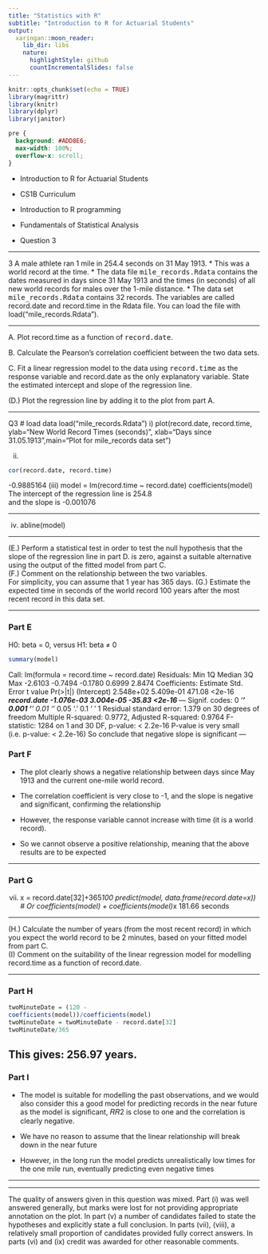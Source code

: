```yaml
---
title: "Statistics with R"
subtitle: "Introduction to R for Actuarial Students"
output:
  xaringan::moon_reader:
    lib_dir: libs
    nature:
      highlightStyle: github
      countIncrementalSlides: false
---
```


```r
knitr::opts_chunk$set(echo = TRUE)
library(magrittr)
library(knitr)
library(dplyr)
library(janitor)


```

```css
pre {
  background: #ADD8E6;
  max-width: 100%;
  overflow-x: scroll;
}
```

* Introduction to R for Actuarial Students

* CS1B Curriculum

* Introduction to R programming
* Fundamentals of Statistical Analysis

* Question 3

---

3 A male athlete ran 1 mile in 254.4 seconds on 31 May 1913. 
* This was a world record 
at the time. 
* The data file <tt>mile_records.Rdata</tt> contains the dates measured in 
days since 31 May 1913 and the times (in seconds) of all new world records for males 
over the 1-mile distance. 
* The data set <tt>mile_records.Rdata</tt> contains 32 records. 
The variables are called record.date and record.time in the Rdata file. You 
can load the file with load("mile_records.Rdata"). 

---

A. Plot record.time as a function of <tt>record.date</tt>.  

B. Calculate the Pearson’s correlation coefficient between the two data sets.  

C. Fit a linear regression model to the data using <tt>record.time</tt> as the response 
variable and record.date as the only explanatory variable. State the 
estimated intercept and slope of the regression line. 



(D.) Plot the regression line by adding it to the plot from part A.  

---


Q3
# load data
load("mile_records.Rdata")
\beta i)
plot(record.date, record.time, ylab="New World Record Times 
(seconds)", xlab="Days since 31.05.1913",main="Plot for 
mile_records data set") 


(ii)
```r
cor(record.date, record.time) 
```
-0.9885164 
(iii)
model = lm(record.time ~ record.date) 
coefficients(model) 
The intercept of the regression line is 254.8  
and the slope is -0.001076 

---

(iv)
abline(model) 

---

(E.) Perform a statistical test in order to test the null hypothesis that the slope of 
the regression line in part D. is zero, against a suitable alternative using the 
output of the fitted model from part C.  
(F.) Comment on the relationship between the two variables.  
For simplicity, you can assume that 1 year has 365 days. 
(G.) Estimate the expected time in seconds of the world record 100 years after the 
most recent record in this data set. 


 
 
---

### Part E

H0: beta = 0, versus H1: beta ≠ 0  

```r
summary(model) 

```

Call:
lm(formula = record.time ~ record.date)
Residuals:
 Min 1Q Median 3Q Max 
-2.6103 -0.7494 -0.1780 0.6999 2.8474 
Coefficients:
 Estimate Std. Error t value Pr(>|t|) 
(Intercept) 2.548e+02 5.409e-01 471.08 <2e-16 ***
record.date -1.076e-03 3.004e-05 -35.83 <2e-16 ***
---
Signif. codes: 0 ‘***’ 0.001 ‘**’ 0.01 ‘*’ 0.05 ‘.’ 0.1 ‘ ’ 1
Residual standard error: 1.379 on 30 degrees of freedom
Multiple R-squared: 0.9772, Adjusted R-squared: 0.9764 
F-statistic: 1284 on 1 and 30 DF, p-value: < 2.2e-16
P-value is very small (i.e. p-value: < 2.2e-16) 
So conclude that negative slope is significant 
---

### Part F

* The plot clearly shows a negative relationship between days since May 1913 and the 
current one-mile world record. 

* The correlation coefficient is very close to -1, and the slope is negative and significant, 
confirming the relationship 

* However, the response variable cannot increase with time (it is a world record). 

* So we cannot observe a positive relationship, meaning that the above results are to be 
expected 

--- 


### Part G

(vii)
x = record.date[32]+365*100 
predict(model, data.frame(record.date=x)) 
# Or
coefficients(model) + coefficients(model)*x
181.66 seconds 


---

(H.) Calculate the number of years (from the most recent record) in which you 
expect the world record to be 2 minutes, based on your fitted model from 
part C.  
(I) Comment on the suitability of the linear regression model for modelling 
record.time as a function of record.date.  


---

### Part H

```r
twoMinuteDate = (120 -
coefficients(model))/coefficients(model) 
twoMinuteDate = twoMinuteDate - record.date[32] 
twoMinuteDate/365 

```
This gives: 256.97 years. 
---


### Part I

* The model is suitable for modelling the past observations, and we would also consider 
this a good model for predicting records in the near future as the model is significant, 𝑅𝑅2
is close to one and the correlation is clearly negative. 

* We have no reason to assume that 
the linear relationship will break down in the near future 

* However, in the long run the model predicts unrealistically low times for the one mile run, 
eventually predicting even negative times 

---


---
The quality of answers given in this question was mixed.
Part (i) was well answered generally, but marks were lost for not providing appropriate 
annotation on the plot. 
In part (v) a number of candidates failed to state the hypotheses and explicitly state a full 
conclusion. 
In parts (vii), (viii), a relatively small proportion of candidates provided fully correct 
answers. In parts (vi) and (ix) credit was awarded for other reasonable comments.
